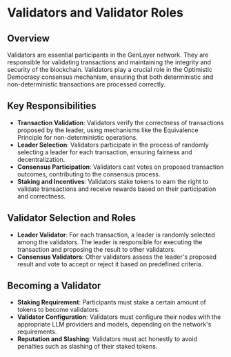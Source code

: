 # Validators and Validator Roles

## Overview

Validators are essential participants in the GenLayer network. They are responsible for validating transactions and maintaining the integrity and security of the blockchain. Validators play a crucial role in the Optimistic Democracy consensus mechanism, ensuring that both deterministic and non-deterministic transactions are processed correctly.

## Key Responsibilities

- **Transaction Validation**: Validators verify the correctness of transactions proposed by the leader, using mechanisms like the Equivalence Principle for non-deterministic operations.
- **Leader Selection**: Validators participate in the process of randomly selecting a leader for each transaction, ensuring fairness and decentralization.
- **Consensus Participation**: Validators cast votes on proposed transaction outcomes, contributing to the consensus process.
- **Staking and Incentives**: Validators stake tokens to earn the right to validate transactions and receive rewards based on their participation and correctness.

## Validator Selection and Roles

- **Leader Validator**: For each transaction, a leader is randomly selected among the validators. The leader is responsible for executing the transaction and proposing the result to other validators.
- **Consensus Validators**: Other validators assess the leader's proposed result and vote to accept or reject it based on predefined criteria.

## Becoming a Validator

- **Staking Requirement**: Participants must stake a certain amount of tokens to become validators.
- **Validator Configuration**: Validators must configure their nodes with the appropriate LLM providers and models, depending on the network's requirements.
- **Reputation and Slashing**: Validators must act honestly to avoid penalties such as slashing of their staked tokens.